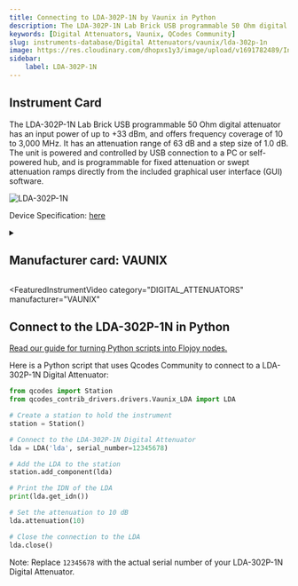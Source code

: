 ```yaml
---
title: Connecting to LDA-302P-1N by Vaunix in Python
description: The LDA-302P-1N Lab Brick USB programmable 50 Ohm digital attenuator has an input power of up to +33 dBm, and offers frequency coverage of 10 to 3,000 MHz. It has an attenuation range of 63 dB and a step size of 1.0 dB. The unit is powered and controlled by USB connection to a PC or self-powered hub, and is programmable for fixed attenuation or swept attenuation ramps directly from the included graphical user interface (GUI) software.
keywords: [Digital Attenuators, Vaunix, QCodes Community] 
slug: instruments-database/Digital Attenuators/vaunix/lda-302p-1n 
image: https://res.cloudinary.com/dhopxs1y3/image/upload/v1691782489/Instruments/Digital%20Attenuator/LDA-302P-1N/LDA-302P-1N.png
sidebar:
    label: LDA-302P-1N 
---
```



## Instrument Card

The LDA-302P-1N Lab Brick USB programmable 50 Ohm digital attenuator has an input power of up to +33 dBm, and offers frequency coverage of 10 to 3,000 MHz. It has an attenuation range of 63 dB and a step size of 1.0 dB. The unit is powered and controlled by USB connection to a PC or self-powered hub, and is programmable for fixed attenuation or swept attenuation ramps directly from the included graphical user interface (GUI) software.

![LDA-302P-1N](https://res.cloudinary.com/dhopxs1y3/image/upload/v1691782489/Instruments/Digital%20Attenuator/LDA-302P-1N/LDA-302P-1N.png)

Device Specification: [here](https://vaunix.com/resources/digital%20attenuators-datasheet.pdf)

<details style={{ marginTop: "15px"}}>
<summary><h2 style={{display:'inline'}}>Manufacturer card: VAUNIX</h2></summary>

![VAUNIX](https://res.cloudinary.com/dhopxs1y3/image/upload/v1692125985/Instruments/Vendor%20Logos/Vaunix.png)

Vaunix Technology Corp. designs, manufactures, and services RF and microwave test equipment and digital radio communications products. Utilizing our deep RF and software engineering expertise, rooted in microwave radio and wireless equipment repair and testing, Vaunix developed the Lab Brick® family of electronic test products, which set a new standard for cost, size, and simplicity of wireless testing devices. Powered by a USB connection and controlled by easy-to-use, graphical-user-interface (GUI) software, Lab Bricks have been designed to meet the needs of wireless engineers and technicians who want to create flexible, customized system solutions either in the lab or in the field. We 've expanded our Lab Brick® family of electronic test products to include Attenuator Matrix solutions that double as Wireless [Handover Test Systems](https://vaunix.com/handover-test-systems/) to give our test technicians and product engineers the advanced capability to solve unique wireless _handover _testing challenges and bring affordability, functionality, reliability and simplicity to the microwave test bench.

- Headquarters: USA
- Yearly Revenue (millions, USD): 5
- Vendor Website: [here](https://vaunix.com/)

</details>


<FeaturedInstrumentVideo
  category="DIGITAL_ATTENUATORS"
  manufacturer="VAUNIX"
></FeaturedInstrumentVideo>

## Connect to the LDA-302P-1N in Python

[Read our guide for turning Python scripts into Flojoy nodes.](https://docs.flojoy.ai/contribution/blocks/custom-flojoy-block/)



<Tabs>
<TabItem value="Flojoy" label="Flojoy" className="flojoy-instrument-tabs">

<NodeCardCollection category="DIGITAL_ATTENUATORS" manufacturer="Vaunix"></NodeCardCollection>

</TabItem>
<TabItem value="QCodes Community" label="QCodes Community">

Here is a Python script that uses Qcodes Community to connect to a LDA-302P-1N Digital Attenuator:

```python
from qcodes import Station
from qcodes_contrib_drivers.drivers.Vaunix_LDA import LDA

# Create a station to hold the instrument
station = Station()

# Connect to the LDA-302P-1N Digital Attenuator
lda = LDA('lda', serial_number=12345678)

# Add the LDA to the station
station.add_component(lda)

# Print the IDN of the LDA
print(lda.get_idn())

# Set the attenuation to 10 dB
lda.attenuation(10)

# Close the connection to the LDA
lda.close()
```

Note: Replace `12345678` with the actual serial number of your LDA-302P-1N Digital Attenuator.

</TabItem>
</Tabs>